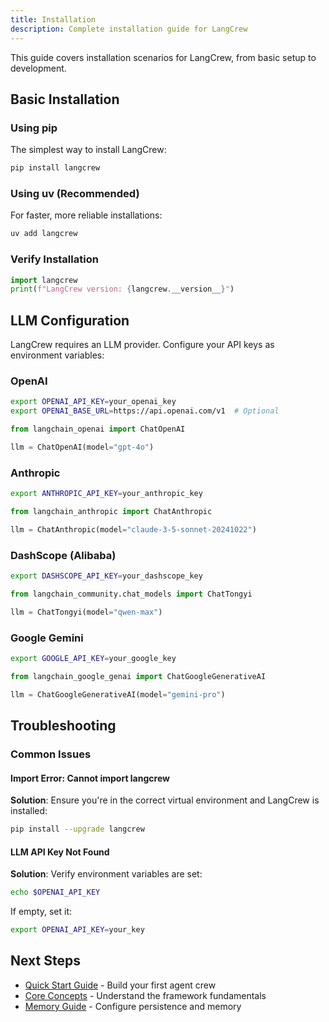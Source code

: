 ```yaml
---
title: Installation
description: Complete installation guide for LangCrew
---
```


This guide covers installation scenarios for LangCrew, from basic setup to development.

## Basic Installation

### Using pip

The simplest way to install LangCrew:

```bash
pip install langcrew
```

### Using uv (Recommended)

For faster, more reliable installations:

```bash
uv add langcrew
```

### Verify Installation

```python
import langcrew
print(f"LangCrew version: {langcrew.__version__}")
```

## LLM Configuration

LangCrew requires an LLM provider. Configure your API keys as environment variables:

### OpenAI

```bash
export OPENAI_API_KEY=your_openai_key
export OPENAI_BASE_URL=https://api.openai.com/v1  # Optional
```

```python
from langchain_openai import ChatOpenAI

llm = ChatOpenAI(model="gpt-4o")
```

### Anthropic

```bash
export ANTHROPIC_API_KEY=your_anthropic_key
```

```python
from langchain_anthropic import ChatAnthropic

llm = ChatAnthropic(model="claude-3-5-sonnet-20241022")
```

### DashScope (Alibaba)

```bash
export DASHSCOPE_API_KEY=your_dashscope_key
```

```python
from langchain_community.chat_models import ChatTongyi

llm = ChatTongyi(model="qwen-max")
```

### Google Gemini

```bash
export GOOGLE_API_KEY=your_google_key
```

```python
from langchain_google_genai import ChatGoogleGenerativeAI

llm = ChatGoogleGenerativeAI(model="gemini-pro")
```

## Troubleshooting

### Common Issues

#### Import Error: Cannot import langcrew

**Solution**: Ensure you're in the correct virtual environment and LangCrew is installed:

```bash
pip install --upgrade langcrew
```

#### LLM API Key Not Found

**Solution**: Verify environment variables are set:

```bash
echo $OPENAI_API_KEY
```

If empty, set it:

```bash
export OPENAI_API_KEY=your_key
```

## Next Steps

- [Quick Start Guide](/guides/quickstart/) - Build your first agent crew
- [Core Concepts](/concepts/agents/) - Understand the framework fundamentals
- [Memory Guide](/guides/memory/getting-started/) - Configure persistence and memory

